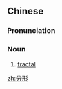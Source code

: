 ==Chinese==
{{zh-forms}}

===Pronunciation===
{{zh-pron
|m=fēnxíng
|c=fan1 jing4
|cat=n
}}

===Noun===
{{zh-noun}}

# {{lb|zh|mathematics}} [[fractal]]

[[zh:分形]]